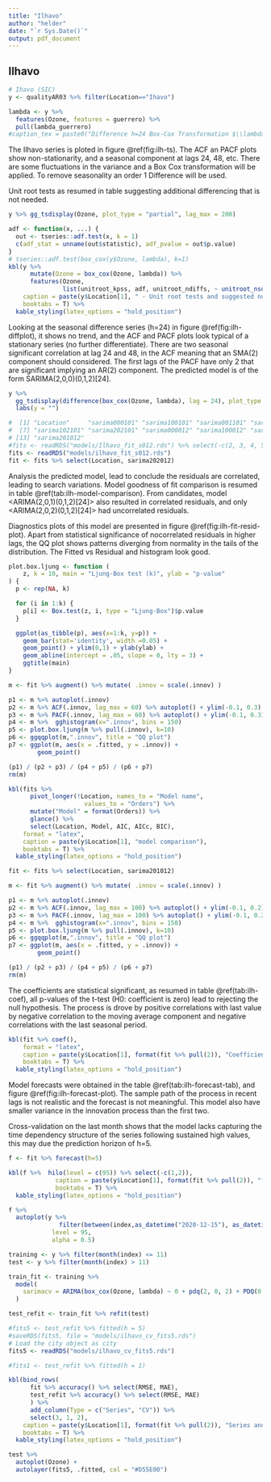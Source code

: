 ```yaml
---
title: "Ilhavo"
author: "helder"
date: "`r Sys.Date()`"
output: pdf_document
---
```


## Ilhavo {-}

```r
# Ihavo (SIC)
y <- qualityAR03 %>% filter(Location=="Ihavo")
```

```r
lambda <- y %>%
  features(Ozone, features = guerrero) %>%
  pull(lambda_guerrero)
#caption_tex = paste0("Difference h=24 Box-Cox Transformation $\\lambda$ = ", round(lambda,2))
```

The Ilhavo series is ploted in figure \@ref(fig:ilh-ts). The ACF an PACF plots show non-stationarity, and a seasonal component at lags 24, 48, etc. There are some fluctuations in the variance and a Box Cox transformation will be applied. To remove seasonality an order 1 Difference will be used. 

Unit root tests as resumed in table \ref{tab:ilh-esth-stationary} suggesting additional differencing that is not needed.

```r
y %>% gg_tsdisplay(Ozone, plot_type = "partial", lag_max = 200)
```

```r
adf <- function(x, ...) {
  out <- tseries::adf.test(x, k = 1)
  c(adf_stat = unname(out$statistic), adf_pvalue = out$p.value)
}
# tseries::adf.test(box_cox(y$Ozone, lambda), k=1)
kbl(y %>%
      mutate(Ozone = box_cox(Ozone, lambda)) %>%
      features(Ozone, 
               list(unitroot_kpss, adf, unitroot_ndiffs, ~ unitroot_nsdiffs(., .period = 24))),
    caption = paste(y$Location[1], " - Unit root tests and suggested number of differences"),
    booktabs = T) %>% 
  kable_styling(latex_options = "hold_position")
```

Looking at the seasonal difference series (h=24) in figure \@ref(fig:ilh-diffplot), it shows no trend, and the ACF and PACF plots look typical of a stationary series (no further differentiate). There are two seasonal significant correlation at lag 24 and 48, in the ACF meaning that an SMA(2) component should considered. The first lags of the PACF have only 2 that are significant implying an AR(2) component. The predicted model is of the form SARIMA(2,0,0)(0,1,2)[24].

```r
y %>%
  gg_tsdisplay(difference(box_cox(Ozone, lambda), lag = 24), plot_type = "partial", lag_max = 200) +
  labs(y = "")
```

```r
#  [1] "Location"     "sarima000101" "sarima100101" "sarima001101" "sarima101101" "sarima201101"
#  [7] "sarima102101" "sarima202101" "sarima000012" "sarima100012" "sarima200012" "sarima101012"
# [13] "sarima201012"
#fits <- readRDS("models/Ilhavo_fit_s012.rds") %>% select(-c(2, 3, 4, 5, 6, 7, 8, 9))
fits <- readRDS("models/ilhavo_fit_s012.rds")
fit <- fits %>% select(Location, sarima202012)
```

Analysis the predicted model, lead to conclude the residuals are correlated, leading to search variations. Model goodness of fit comparison is resumed in table \@ref(tab:ilh-model-comparison). From candidates, model <ARIMA(2,0,1)(0,1,2)[24]> also resulted in correlated residuals, and only <ARIMA(2,0,2)(0,1,2)[24]> had uncorrelated residuals.

Diagnostics plots of this model are presented in figure \@ref(fig:ilh-fit-resid-plot). Apart from statistical significance of nocorrelated residuals in higher lags, the QQ plot shows patterns diverging from normality in the tails of the distribution. The Fitted vs Residual and histogram look good.

```r
plot.box.ljung <- function (
    z, k = 10, main = "Ljung-Box test (k)", ylab = "p-value"
) {
  p <- rep(NA, k)

  for (i in 1:k) {
    p[i] <- Box.test(z, i, type = "Ljung-Box")$p.value
  }

  ggplot(as_tibble(p), aes(x=1:k, y=p)) +
    geom_bar(stat='identity', width =0.05) +
    geom_point() + ylim(0,1) + ylab(ylab) +
    geom_abline(intercept = .05, slope = 0, lty = 3) +
    ggtitle(main)
}
```

```r
m <- fit %>% augment() %>% mutate( .innov = scale(.innov) )

p1 <- m %>% autoplot(.innov)
p2 <- m %>% ACF(.innov, lag_max = 60) %>% autoplot() + ylim(-0.1, 0.3)
p3 <- m %>% PACF(.innov, lag_max = 60) %>% autoplot() + ylim(-0.1, 0.3)
p4 <- m %>%  gghistogram(x=".innov", bins = 150)
p5 <- plot.box.ljung(m %>% pull(.innov), k=10)
p6 <- ggqqplot(m,".innov", title = "QQ plot")
p7 <- ggplot(m, aes(x = .fitted, y = .innov)) +
        geom_point()

(p1) / (p2 + p3) / (p4 + p5) / (p6 + p7)
rm(m)
```

```r
kbl(fits %>% 
      pivot_longer(!Location, names_to = "Model name",
                     values_to = "Orders") %>%
      mutate("Model" = format(Orders)) %>%
      glance() %>%
      select(Location, Model, AIC, AICc, BIC),
    format = "latex", 
    caption = paste(y$Location[1], "model comparison"), 
    booktabs = T) %>% 
  kable_styling(latex_options = "hold_position")
```

```r
fit <- fits %>% select(Location, sarima201012)
```

```r
m <- fit %>% augment() %>% mutate( .innov = scale(.innov) )

p1 <- m %>% autoplot(.innov)
p2 <- m %>% ACF(.innov, lag_max = 100) %>% autoplot() + ylim(-0.1, 0.2)
p3 <- m %>% PACF(.innov, lag_max = 100) %>% autoplot() + ylim(-0.1, 0.2)
p4 <- m %>%  gghistogram(x=".innov", bins = 150)
p5 <- plot.box.ljung(m %>% pull(.innov), k=10)
p6 <- ggqqplot(m,".innov", title = "QQ plot")
p7 <- ggplot(m, aes(x = .fitted, y = .innov)) +
        geom_point()

(p1) / (p2 + p3) / (p4 + p5) / (p6 + p7)
rm(m)
```

The coefficients are statistical significant, as resumed in table \@ref(tab:ilh-coef), all p-values of the t-test (H0: coefficient is zero) lead to rejecting the null hypothesis. The process is drove by positive correlations with last value by negative correlation to the moving average component and negative correlations with the last seasonal period.

```r
kbl(fit %>% coef(), 
    format = "latex", 
    caption = paste(y$Location[1], format(fit %>% pull(2)), "Coefficient statistics"), 
    booktabs = T) %>% 
  kable_styling(latex_options = "hold_position")
```

Model forecasts were obtained in the table \@ref(tab:ilh-forecast-tab), and figure \@ref(fig:ilh-forecast-plot). The sample path of the process in recent lags is not realistic and the forecast is not meaningful. This model also have smaller variance in the innovation process than the first two.

Cross-validation on the last month shows that the model lacks capturing the time dependency structure of the series following sustained high values, this may due the prediction horizon of h=5.

```r
f <- fit %>% forecast(h=5)

kbl(f %>%  hilo(level = c(95)) %>% select(-c(1,2)),
             caption = paste(y$Location[1], format(fit %>% pull(2)), "forecast 5 periods ahead (95\\% CI)"),
             booktabs = T) %>%
  kable_styling(latex_options = "hold_position")
```

```r
f %>% 
  autoplot(y %>%
              filter(between(index,as_datetime("2020-12-15"), as_datetime("2021-01-01"))),
            level = 95,
            alpha = 0.5)
```

```r
training <- y %>% filter(month(index) <= 11)
test <- y %>% filter(month(index) > 11)

train_fit <- training %>%
  model(
    sarimacv = ARIMA(box_cox(Ozone, lambda) ~ 0 + pdq(2, 0, 2) + PDQ(0, 1, 2, period=24))
  )

test_refit <- train_fit %>% refit(test)

#fits5 <- test_refit %>% fitted(h = 5)
#saveRDS(fits5, file = "models/ilhavo_cv_fits5.rds")
# Load the city object as city
fits5 <- readRDS("models/ilhavo_cv_fits5.rds")

#fits1 <- test_refit %>% fitted(h = 1)
```

```r
kbl(bind_rows(
      fit %>% accuracy() %>% select(RMSE, MAE),
      test_refit %>% accuracy() %>% select(RMSE, MAE)
      ) %>% 
      add_column(Type = c("Series", "CV")) %>% 
      select(3, 1, 2),
    caption = paste(y$Location[1], format(fit %>% pull(2)), "Series and Crossvalidation Accuracy"),
    booktabs = T) %>%
  kable_styling(latex_options = "hold_position")
```

```r
test %>%
  autoplot(Ozone) +
  autolayer(fits5, .fitted, col = "#D55E00")
```

